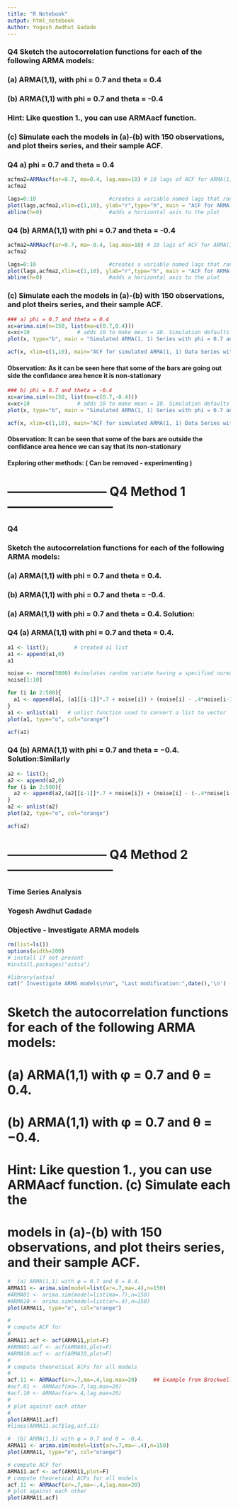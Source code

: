 ```yaml
---
title: "R Notebook"
output: html_notebook
Author: Yogesh Awdhut Gadade
---
```

### Q4 Sketch the autocorrelation functions for each of the following ARMA models:
### (a) ARMA(1,1), with phi = 0.7 and theta = 0.4
### (b) ARMA(1,1) with phi = 0.7 and theta = -0.4
### Hint: Like question 1., you can use ARMAacf function.

### (c) Simulate each the models in (a)-(b) with 150 observations, and plot theirs series, and their sample ACF.

### Q4 a)  phi = 0.7 and theta = 0.4

```r
acfma2=ARMAacf(ar=0.7, ma=0.4, lag.max=10) # 10 lags of ACF for ARMA(1, 1) with phi = 0.7 and theta = 0.4
acfma2
```
```r
lags=0:10                       #creates a variable named lags that ranges from 0 to 10.
plot(lags,acfma2,xlim=c(1,10), ylab="r",type="h", main = "ACF for ARMA(1, 1) with phi = 0.7 and theta = 0.4")
abline(h=0)                     #adds a horizontal axis to the plot
```
### Q4 (b) ARMA(1,1) with phi = 0.7 and theta = -0.4
```r
acfma2=ARMAacf(ar=0.7, ma=-0.4, lag.max=10) # 10 lags of ACF for ARMA(1, 1) with phi = 0.7 and theta = 0.4
acfma2
```
```r
lags=0:10                       #creates a variable named lags that ranges from 0 to 10.
plot(lags,acfma2,xlim=c(1,10), ylab="r",type="h", main = "ACF for ARMA(1, 1) with phi = 0.7 and theta = 0.4")
abline(h=0)                     #adds a horizontal axis to the plot
```
### (c) Simulate each the models in (a)-(b) with 150 observations, and plot theirs series, and their sample ACF.
```r
### a) phi = 0.7 and theta = 0.4
xc=arima.sim(n=150, list(ma=c(0.7,0.4)))
x=xc+10               # adds 10 to make mean = 10. Simulation defaults to mean = 0.
plot(x, type="b", main = "Simulated ARMA(1, 1) Series with phi = 0.7 and theta = 0.4")
```
```r
acf(x, xlim=c(1,10), main="ACF for simulated ARMA(1, 1) Data Series with phi = 0.7 and theta = 0.4")

```
#### Observation: As it can be seen here that some of the bars are going out side the confidance area hence it is non-stationary


```r
### b) phi = 0.7 and theta = -0.4
xc=arima.sim(n=150, list(ma=c(0.7,-0.4)))
x=xc+10               # adds 10 to make mean = 10. Simulation defaults to mean = 0.
plot(x, type="b", main = "Simulated ARMA(1, 1) Series with phi = 0.7 and theta = -0.4")
```
```r
acf(x, xlim=c(1,10), main="ACF for simulated ARMA(1, 1) Data Series with phi = 0.7 and theta = -0.4")

```
#### Observation: It can be seen that some of the bars are outside the confidance area hence we can say that its non-stationary




#### Exploring other methods: ( Can be removed - experimenting )


# ------------------------ Q4 Method 1 --------------------------

### Q4
### Sketch the autocorrelation functions for each of the following ARMA models:
### (a) ARMA(1,1) with phi = 0.7 and theta = 0.4.
### (b) ARMA(1,1) with phi = 0.7 and theta = -0.4.
### (a) ARMA(1,1) with phi = 0.7 and theta = 0.4. Solution:

### Q4 (a) ARMA(1,1) with phi = 0.7 and theta = 0.4.
```r
a1 <- list();        # created a1 list
a1 <- append(a1,0)
a1
```

```r
noise <- rnorm(5000) #simulates random variate having a specified normal distribution.
noise[1:10]
```

```r
for (i in 2:500){
  a1 <- append(a1, (a1[[i-1]]*.7 + noise[i]) + (noise[i] - .4*noise[i-1]));
}
a1 <- unlist(a1)   # unlist function used to convert a list to vector
plot(a1, type="o", col="orange")
```

```r
acf(a1)
```

### Q4 (b) ARMA(1,1) with phi = 0.7 and theta = −0.4. Solution:Similarly

```r
a2 <- list();
a2 <- append(a2,0)
for (i in 2:500){
  a2 <- append(a2,(a2[[i-1]]*.7 + noise[i]) + (noise[i] - (-.4*noise[i-1])));
}
a2 <- unlist(a2)
plot(a2, type="o", col="orange")
```

```r
acf(a2)
```

# ------------------------ Q4 Method 2 --------------------------

###################################################### 

### Time Series Analysis
### Yogesh Awdhut Gadade
### Objective - Investigate ARMA models

###################################################### 

```r
rm(list=ls())
options(width=200)
# install if not present
#install.packages("astsa")
```

```r
#library(astsa)
cat(" Investigate ARMA models\n\n", "Last modification:",date(),'\n')
```

###################################################### 

###################################################### 

# Sketch the autocorrelation functions for each of the following ARMA models:

# (a) ARMA(1,1) with φ = 0.7 and θ = 0.4.

# (b) ARMA(1,1) with φ = 0.7 and θ = −0.4.

# Hint: Like question 1., you can use ARMAacf function. (c) Simulate each the

# models in (a)-(b) with 150 observations, and plot theirs series, and their sample ACF.

```r
#  (a) ARMA(1,1) with φ = 0.7 and θ = 0.4.
ARMA11 <- arima.sim(model=list(ar=.7,ma=.4),n=150)
#ARMA01 <- arima.sim(model=list(ma=.7),n=150)
#ARMA10 <- arima.sim(model=list(ar=.4),n=150)
plot(ARMA11, type="o", col="orange")
```

```r
#
# compute ACF for 
#
ARMA11.acf <- acf(ARMA11,plot=F)
#ARMA01.acf <- acf(ARMA01,plot=F)
#ARMA10.acf <- acf(ARMA10,plot=F)
#
# compute theoretical ACFs for all models
#
acf.11 <- ARMAacf(ar=.7,ma=.4,lag.max=20)     ## Example from Brockwell & Davis
#acf.01 <- ARMAacf(ma=.7,lag.max=20)
#acf.10 <- ARMAacf(ar=.4,lag.max=20)
#
# plot against each other
#
plot(ARMA11.acf)
#lines(ARMA11.acf$lag,acf.11)
```

```r
#  (b) ARMA(1,1) with φ = 0.7 and θ = -0.4.
ARMA11 <- arima.sim(model=list(ar=.7,ma=-.4),n=150)
plot(ARMA11, type="o", col="orange")
```

```r
# compute ACF for 
ARMA11.acf <- acf(ARMA11,plot=F)
# compute theoretical ACFs for all models
acf.11 <- ARMAacf(ar=.7,ma=-.4,lag.max=20)
# plot against each other
plot(ARMA11.acf)
```
































